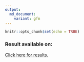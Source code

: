 ```yaml
---
output:
  md_document:
    variant: gfm
---
```


```r
knitr::opts_chunk$set(echo = TRUE)

```

### Result available on:


[Click here for results.](https://fmfjelencicj14.shinyapps.io/federated_learning/)